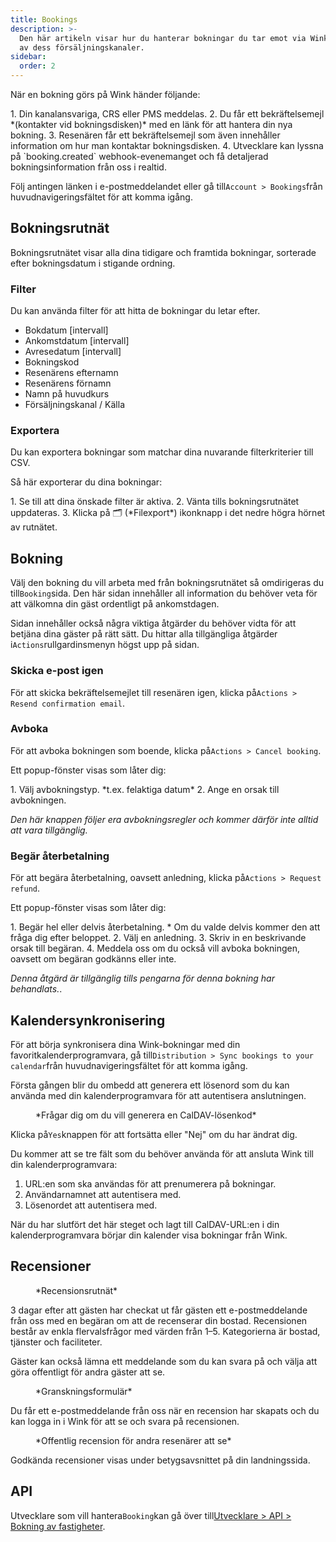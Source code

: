 ```yaml
---
title: Bookings
description: >-
  Den här artikeln visar hur du hanterar bokningar du tar emot via Wink och en
  av dess försäljningskanaler.
sidebar:
  order: 2
---
```


När en bokning görs på Wink händer följande:

<Steps>
  1. Din kanalansvariga, CRS eller PMS meddelas.
  2. Du får ett bekräftelsemejl *(kontakter vid bokningsdisken)* med en länk för att hantera din nya bokning.
  3. Resenären får ett bekräftelsemejl som även innehåller information om hur man kontaktar bokningsdisken.
  4. Utvecklare kan lyssna på `booking.created` webhook-evenemanget och få detaljerad bokningsinformation från oss i realtid.
</Steps>


Följ antingen länken i e-postmeddelandet eller gå till`Account > Bookings`från huvudnavigeringsfältet för att komma igång.

## Bokningsrutnät

Bokningsrutnätet visar alla dina tidigare och framtida bokningar, sorterade efter bokningsdatum i stigande ordning.

### Filter

Du kan använda filter för att hitta de bokningar du letar efter.

* Bokdatum \[intervall]
* Ankomstdatum \[intervall]
* Avresedatum \[intervall]
* Bokningskod
* Resenärens efternamn
* Resenärens förnamn
* Namn på huvudkurs
* Försäljningskanal / Källa

### Exportera

Du kan exportera bokningar som matchar dina nuvarande filterkriterier till CSV.

Så här exporterar du dina bokningar:

<Steps>
  1. Se till att dina önskade filter är aktiva.
  2. Vänta tills bokningsrutnätet uppdateras.
  3. Klicka på 🗂️ (*Filexport*) ikonknapp i det nedre högra hörnet av rutnätet.
</Steps>


## Bokning

Välj den bokning du vill arbeta med från bokningsrutnätet så omdirigeras du till`Booking`sida. Den här sidan innehåller all information du behöver veta för att välkomna din gäst ordentligt på ankomstdagen.

Sidan innehåller också några viktiga åtgärder du behöver vidta för att betjäna dina gäster på rätt sätt. Du hittar alla tillgängliga åtgärder i`Actions`rullgardinsmenyn högst upp på sidan.

### Skicka e-post igen

För att skicka bekräftelsemejlet till resenären igen, klicka på`Actions > Resend confirmation email`.

### Avboka

För att avboka bokningen som boende, klicka på`Actions > Cancel booking`.

Ett popup-fönster visas som låter dig:

<Steps>
  1. Välj avbokningstyp. *t.ex. felaktiga datum*
  2. Ange en orsak till avbokningen.
</Steps>


*Den här knappen följer era avbokningsregler och kommer därför inte alltid att vara tillgänglig.*

### Begär återbetalning

För att begära återbetalning, oavsett anledning, klicka på`Actions > Request refund`.

Ett popup-fönster visas som låter dig:

<Steps>
  1. Begär hel eller delvis återbetalning.
     * Om du valde delvis kommer den att fråga dig efter beloppet.
  2. Välj en anledning.
  3. Skriv in en beskrivande orsak till begäran.
  4. Meddela oss om du också vill avboka bokningen, oavsett om begäran godkänns eller inte.
</Steps>


*Denna åtgärd är tillgänglig tills pengarna för denna bokning har behandlats.*.

## Kalendersynkronisering

För att börja synkronisera dina Wink-bokningar med din favoritkalenderprogramvara, gå till`Distribution > Sync bookings to your calendar`från huvudnavigeringsfältet för att komma igång.

Första gången blir du ombedd att generera ett lösenord som du kan använda med din kalenderprogramvara för att autentisera anslutningen.

<figure>
  <CloudinaryImage width="350" height="188" resize="scale" quality="best" alt="Generera lösenkod" src="academy/caldav-pass-code" errorImage="noimage_opaque_nyrtl0.png" />

  <figcaption>*Frågar dig om du vill generera en CalDAV-lösenkod*</figcaption>
</figure>


Klicka på`Yes`knappen för att fortsätta eller "Nej" om du har ändrat dig.

Du kommer att se tre fält som du behöver använda för att ansluta Wink till din kalenderprogramvara:

1. URL:en som ska användas för att prenumerera på bokningar.
2. Användarnamnet att autentisera med.
3. Lösenordet att autentisera med.

När du har slutfört det här steget och lagt till CalDAV-URL:en i din kalenderprogramvara börjar din kalender visa bokningar från Wink.

## Recensioner

<figure>
  <CloudinaryImage width="700" height="151" resize="scale" quality="best" alt="Granskningsrutnät" src="academy/reviews" errorImage="noimage_opaque_nyrtl0.png" />

  <figcaption>*Recensionsrutnät*</figcaption>
</figure>


3 dagar efter att gästen har checkat ut får gästen ett e-postmeddelande från oss med en begäran om att de recenserar din bostad. Recensionen består av enkla flervalsfrågor med värden från 1–5. Kategorierna är bostad, tjänster och faciliteter.

Gäster kan också lämna ett meddelande som du kan svara på och välja att göra offentligt för andra gäster att se.

<figure>
  <CloudinaryImage width="700" height="421" resize="scale" quality="best" alt="Godkänn recension" src="academy/review-details" errorImage="noimage_opaque_nyrtl0.png" />

  <figcaption>*Granskningsformulär*</figcaption>
</figure>


Du får ett e-postmeddelande från oss när en recension har skapats och du kan logga in i Wink för att se och svara på recensionen.

<figure>
  <CloudinaryImage width="350" height="355" resize="scale" quality="best" alt="Offentlig granskning" src="academy/public-review" errorImage="noimage_opaque_nyrtl0.png" />

  <figcaption>*Offentlig recension för andra resenärer att se*</figcaption>
</figure>


Godkända recensioner visas under betygsavsnittet på din landningssida.

## API

Utvecklare som vill hantera`Booking`kan gå över till[Utvecklare > API > Bokning av fastigheter](/developers/apis/#property-booking-api).

